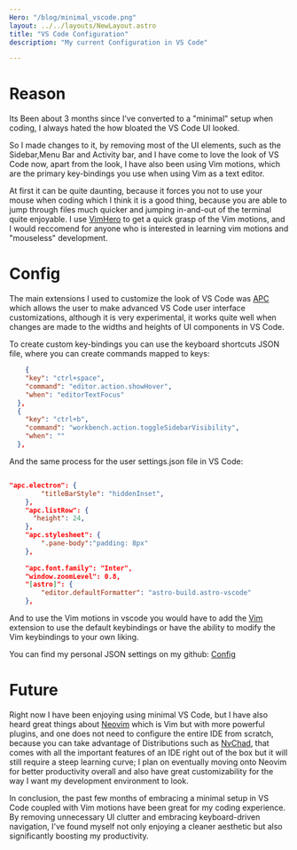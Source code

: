 ```yaml
---
Hero: "/blog/minimal_vscode.png"
layout: ../../layouts/NewLayout.astro
title: "VS Code Configuration"
description: "My current Configuration in VS Code"

---
```



# Reason
Its Been about 3 months since I've converted to a "minimal" setup when coding, I always hated the how bloated the VS Code UI looked.

So I made changes to it, by removing most of the UI elements, such as the Sidebar,Menu Bar and Activity bar, and I have come to love the look of VS Code now,
apart from the look, I have also been using Vim motions, which are the primary key-bindings you use when using Vim as a text editor. 

At first it can be quite daunting, because it forces you not to use your mouse when coding which I think it is a good thing, because you are able to jump through files
much quicker and jumping in-and-out of the terminal quite enjoyable. I use [VimHero](https://www.vim-hero.com/) to get a quick grasp of the Vim motions, and I would
reccomend for anyone who is interested in learning vim motions and "mouseless" development.


# Config
The main extensions I used to customize the look of VS Code was [APC](https://marketplace.visualstudio.com/items?itemName=drcika.apc-extension) which allows the user to 
 make advanced VS Code user interface customizations, although it is very experimental, it works quite well when changes are made to the  widths and heights of UI components in VS Code. 

To create custom key-bindings you can use the keyboard shortcuts JSON file, where you can create commands mapped to keys:
```json
    {
    "key": "ctrl+space",
    "command": "editor.action.showHover",
    "when": "editorTextFocus"
  },
  {
    "key": "ctrl+b",
    "command": "workbench.action.toggleSidebarVisibility",
    "when": ""
  },
```
And the same process for the user  settings.json file in VS Code:
```json

"apc.electron": {
        "titleBarStyle": "hiddenInset",
    },
    "apc.listRow": {
      "height": 24,  
    },
    "apc.stylesheet": {
        ".pane-body":"padding: 8px"
    },
   
    "apc.font.family": "Inter",
    "window.zoomLevel": 0.8,
    "[astro]": {
        "editor.defaultFormatter": "astro-build.astro-vscode"
    },
```
And to use the Vim motions in vscode you would have to add the [Vim](https://marketplace.visualstudio.com/items?itemName=vscodevim.vim) extension to use the default keybindings or 
have the ability to modify the Vim keybindings to your own liking.

You can find my personal JSON settings on my github: [Config](https://github.com/kwame-Owusu/VS-CODE-CONFIG)

# Future
Right now I have been enjoying using minimal VS Code, but I have also heard great things about [Neovim](https://neovim.io/) which is Vim but with more powerful plugins, and one does not need
to configure the entire IDE from scratch, because you can take advantage of Distributions such as [NvChad](https://nvchad.com/), that comes with all the important features of an IDE right out of the box
but it will still require a steep learning curve; I plan on eventually moving onto Neovim for better productivity overall and also have great customizability for the way I want my development environment to look.


In conclusion, the past few months of embracing a minimal setup in VS Code coupled with Vim motions have been great for my coding experience. By removing unnecessary UI clutter and embracing keyboard-driven navigation,
 I've found myself not only enjoying a cleaner aesthetic but also significantly boosting my productivity.